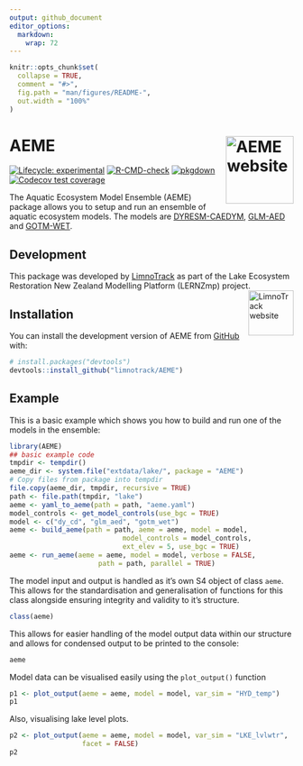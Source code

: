 ```yaml
---
output: github_document
editor_options: 
  markdown: 
    wrap: 72
---
```


<!-- README.md is generated from README.Rmd. Please edit that file -->

```r
knitr::opts_chunk$set(
  collapse = TRUE,
  comment = "#>",
  fig.path = "man/figures/README-",
  out.width = "100%"
)
```

# AEME <a href="https://limnotrack.github.io/AEME/"><img src="man/figures/logo.png" align="right" height="120" alt="AEME website" /></a>

<!-- badges: start -->

[![Lifecycle:
experimental](https://img.shields.io/badge/lifecycle-experimental-orange.svg)](https://lifecycle.r-lib.org/articles/stages.html#experimental)
[![R-CMD-check](https://github.com/limnotrack/AEME/actions/workflows/R-CMD-check.yaml/badge.svg)](https://github.com/limnotrack/AEME/actions/workflows/R-CMD-check.yaml)
[![pkgdown](https://github.com/limnotrack/AEME/actions/workflows/pkgdown.yaml/badge.svg)](https://github.com/limnotrack/AEME/actions/workflows/pkgdown.yaml)
[![Codecov test
coverage](https://codecov.io/gh/limnotrack/AEME/branch/main/graph/badge.svg)](https://app.codecov.io/gh/limnotrack/AEME?branch=main)

<!-- badges: end -->

The Aquatic Ecosystem Model Ensemble (AEME) package allows you to setup
and run an ensemble of aquatic ecosystem models. The models are
[DYRESM-CAEDYM](https://github.com/AquaticEcoDynamics/dy-cd), [GLM-AED](https://aquatic.science.uwa.edu.au/research/models/GLM/) and [GOTM-WET](https://gitlab.com/wateritech-public/waterecosystemstool/wet).

## Development

This package was developed by [LimnoTrack](http://limnotrack.com/) as part of the Lake Ecosystem Restoration New Zealand Modelling Platform (LERNZmp) project. <a href="http://limnotrack.com/"><img src="man/figures/limnotrack_border.jpg" alt="LimnoTrack website" align="right" height="80"/></a>


## Installation

You can install the development version of AEME from
[GitHub](https://github.com/) with:

``` r
# install.packages("devtools")
devtools::install_github("limnotrack/AEME")
```

## Example

This is a basic example which shows you how to build and run one of the
models in the ensemble:

```r
library(AEME)
## basic example code
tmpdir <- tempdir()
aeme_dir <- system.file("extdata/lake/", package = "AEME")
# Copy files from package into tempdir
file.copy(aeme_dir, tmpdir, recursive = TRUE)
path <- file.path(tmpdir, "lake")
aeme <- yaml_to_aeme(path = path, "aeme.yaml")
model_controls <- get_model_controls(use_bgc = TRUE)
model <- c("dy_cd", "glm_aed", "gotm_wet")
aeme <- build_aeme(path = path, aeme = aeme, model = model,
                            model_controls = model_controls,
                            ext_elev = 5, use_bgc = TRUE)
aeme <- run_aeme(aeme = aeme, model = model, verbose = FALSE, 
                      path = path, parallel = TRUE)
```

The model input and output is handled as it's own S4 object of
class `aeme`. This allows for the standardisation and generalisation of
functions for this class alongside ensuring integrity and validity to
it's structure.

```r
class(aeme)
```

This allows for easier handling of the model output data within our
structure and allows for condensed output to be printed to the console:

```r
aeme
```

Model data can be visualised easily using the `plot_output()` function

```r
p1 <- plot_output(aeme = aeme, model = model, var_sim = "HYD_temp")
p1

```

Also, visualising lake level plots.

```r
p2 <- plot_output(aeme = aeme, model = model, var_sim = "LKE_lvlwtr",
                  facet = FALSE)
p2

```
